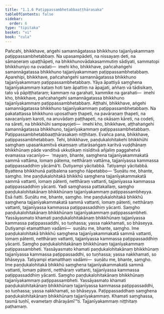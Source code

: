 ```yaml
---
title: "1.1.6 Paṭippassambhetabbaaṭṭhārasaka"
tableOfContents: false
sidebar:
  order: 6
type: "tipitaka"
basket: "vi"
book: "cula"
---
```



<DynamicBreadcrumb />

<Division number="9" book="cula" e="ch" v="4" p="11">

<Paragraph number="50" book="cula">
Pañcahi, bhikkhave, aṅgehi samannāgatassa bhikkhuno tajjanīyakammaṃ paṭippassambhetabbaṃ. Na upasampādeti, na nissayaṃ deti, na sāmaṇeraṃ upaṭṭhāpeti, na bhikkhunovādakasammutiṃ sādiyati, sammatopi bhikkhuniyo na ovadati—  imehi kho, bhikkhave, pañcahaṅgehi samannāgatassa bhikkhuno tajjanīyakammaṃ paṭippassambhetabbaṃ.
</Paragraph>

<Paragraph number="51" book="cula">
Aparehipi, bhikkhave, pañcahaṅgehi samannāgatassa bhikkhuno tajjanīyakammaṃ paṭippassambhetabbaṃ. Yāya āpattiyā saṃghena tajjanīyakammaṃ kataṃ hoti taṃ āpattiṃ na āpajjati, aññaṃ vā tādisikaṃ, tato vā pāpiṭṭhataraṃ; kammaṃ na garahati, kammike na garahati—  imehi kho, bhikkhave, pañcahaṅgehi samannāgatassa bhikkhuno tajjanīyakammaṃ paṭippassambhetabbaṃ.
</Paragraph>

<Paragraph number="52" book="cula">
Aṭṭhahi, bhikkhave, aṅgehi samannāgatassa bhikkhuno tajjanīyakammaṃ paṭippassambhetabbaṃ. Na pakatattassa bhikkhuno uposathaṃ ṭhapeti, na pavāraṇaṃ ṭhapeti, na savacanīyaṃ karoti, na anuvādaṃ paṭṭhapeti, na okāsaṃ kāreti, na codeti, na sāreti, na bhikkhūhi sampayojeti—  imehi kho, bhikkhave, aṭṭhahaṅgehi samannāgatassa bhikkhuno, tajjanīyakammaṃ paṭippassambhetabbaṃ.

</Paragraph>
</Division>

<Paragraph number="53" type="center" book="cula">
Paṭippassambhetabbaaṭṭhārasakaṃ niṭṭhitaṃ.


</Paragraph>

<Division number="10" book="cula" e="ch" v="4" p="12">

<Paragraph number="54" book="cula">
Evañca pana, bhikkhave, paṭippassambhetabbaṃ. Tehi, bhikkhave, paṇḍukalohitakehi bhikkhūhi saṃghaṃ upasaṅkamitvā ekaṃsaṃ uttarāsaṅgaṃ karitvā vuḍḍhānaṃ bhikkhūnaṃ pāde vanditvā ukkuṭikaṃ nisīditvā añjaliṃ paggahetvā evamassa vacanīyo—  ‘mayaṃ, bhante, saṃghena tajjanīyakammakatā sammā vattāma, lomaṃ pātema, netthāraṃ vattāma, tajjanīyassa kammassa paṭippassaddhiṃ yācāmā’ti. Dutiyampi yācitabbā. Tatiyampi yācitabbā. Byattena bhikkhunā paṭibalena saṃgho ñāpetabbo—
</Paragraph>

<Paragraph number="55" book="cula">
‘Suṇātu me, bhante, saṃgho. Ime paṇḍukalohitakā bhikkhū saṃghena tajjanīyakammakatā sammā vattanti, lomaṃ pātenti, netthāraṃ vattanti, tajjanīyassa kammassa paṭippassaddhiṃ yācanti. Yadi saṃghassa pattakallaṃ, saṃgho paṇḍukalohitakānaṃ bhikkhūnaṃ tajjanīyakammaṃ paṭippassambheyya. Esā ñatti.
</Paragraph>

<Paragraph number="56" book="cula">
Suṇātu me, bhante, saṃgho. Ime paṇḍukalohitakā bhikkhū saṃghena tajjanīyakammakatā sammā vattanti, lomaṃ pātenti, netthāraṃ vattanti, tajjanīyassa kammassa paṭippassaddhiṃ yācanti. Saṃgho paṇḍukalohitakānaṃ bhikkhūnaṃ tajjanīyakammaṃ paṭippassambheti. Yassāyasmato khamati paṇḍukalohitakānaṃ bhikkhūnaṃ tajjanīyassa kammassa paṭippassaddhi, so tuṇhassa; yassa nakkhamati, so bhāseyya.
</Paragraph>

<Paragraph number="57" book="cula">
Dutiyampi etamatthaṃ vadāmi—  suṇātu me, bhante, saṃgho. Ime paṇḍukalohitakā bhikkhū saṃghena tajjanīyakammakatā sammā vattanti, lomaṃ pātenti, netthāraṃ vattanti, tajjanīyassa kammassa paṭippassaddhiṃ yācanti. Saṃgho paṇḍukalohitakānaṃ bhikkhūnaṃ tajjanīyakammaṃ paṭippassambheti. Yassāyasmato khamati paṇḍukalohitakānaṃ bhikkhūnaṃ tajjanīyassa kammassa paṭippassaddhi, so tuṇhassa; yassa nakkhamati, so bhāseyya.
</Paragraph>

<Paragraph number="58" book="cula">
Tatiyampi etamatthaṃ vadāmi—  suṇātu me, bhante, saṃgho. Ime paṇḍukalohitakā bhikkhū saṃghena tajjanīyakammakatā sammā vattanti, lomaṃ pātenti, netthāraṃ vattanti, tajjanīyassa kammassa paṭippassaddhiṃ yācanti. Saṃgho paṇḍukalohitakānaṃ bhikkhūnaṃ tajjanīyakammaṃ paṭippassambheti. Yassāyasmato khamati paṇḍukalohitakānaṃ bhikkhūnaṃ tajjanīyassa kammassa paṭippassaddhi, so tuṇhassa; yassa nakkhamati, so bhāseyya.
</Paragraph>

<Paragraph number="59" book="cula">
Paṭippassaddhaṃ saṃghena paṇḍukalohitakānaṃ bhikkhūnaṃ tajjanīyakammaṃ. Khamati saṃghassa, tasmā tuṇhī, evametaṃ dhārayāmī’”ti.

</Paragraph>
</Division>

<Paragraph number="60" type="center" book="cula">
Tajjanīyakammaṃ niṭṭhitaṃ paṭhamaṃ.
</Paragraph>